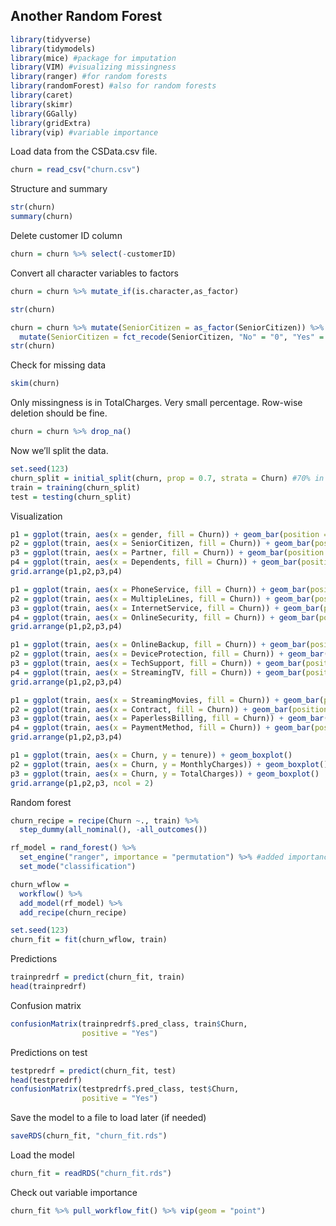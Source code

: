 ## Another Random Forest

```{r, include = FALSE}
library(tidyverse)
library(tidymodels)
library(mice) #package for imputation
library(VIM) #visualizing missingness
library(ranger) #for random forests
library(randomForest) #also for random forests
library(caret)
library(skimr)
library(GGally)
library(gridExtra)
library(vip) #variable importance
```

Load data from the CSData.csv file.  
```{r}
churn = read_csv("churn.csv")
```

Structure and summary
```{R}
str(churn)
summary(churn)
```
Delete customer ID column  
```{r}
churn = churn %>% select(-customerID)
```

Convert all character variables to factors  
```{r}
churn = churn %>% mutate_if(is.character,as_factor)
```

```{r}
str(churn)
```
```{r}
churn = churn %>% mutate(SeniorCitizen = as_factor(SeniorCitizen)) %>%
  mutate(SeniorCitizen = fct_recode(SeniorCitizen, "No" = "0", "Yes" = "1"))
str(churn)
```
Check for missing data 
```{r}
skim(churn)
```
Only missingness is in TotalCharges. Very small percentage. Row-wise deletion should be fine.  
```{r}
churn = churn %>% drop_na()
```

Now we'll split the data.  
```{r}
set.seed(123) 
churn_split = initial_split(churn, prop = 0.7, strata = Churn) #70% in training
train = training(churn_split)
test = testing(churn_split)
```

Visualization  
```{r}
p1 = ggplot(train, aes(x = gender, fill = Churn)) + geom_bar(position = "fill")
p2 = ggplot(train, aes(x = SeniorCitizen, fill = Churn)) + geom_bar(position = "fill")
p3 = ggplot(train, aes(x = Partner, fill = Churn)) + geom_bar(position = "fill")
p4 = ggplot(train, aes(x = Dependents, fill = Churn)) + geom_bar(position = "fill")
grid.arrange(p1,p2,p3,p4)
```
```{r}
p1 = ggplot(train, aes(x = PhoneService, fill = Churn)) + geom_bar(position = "fill")
p2 = ggplot(train, aes(x = MultipleLines, fill = Churn)) + geom_bar(position = "fill")
p3 = ggplot(train, aes(x = InternetService, fill = Churn)) + geom_bar(position = "fill")
p4 = ggplot(train, aes(x = OnlineSecurity, fill = Churn)) + geom_bar(position = "fill")
grid.arrange(p1,p2,p3,p4)
```

```{r}
p1 = ggplot(train, aes(x = OnlineBackup, fill = Churn)) + geom_bar(position = "fill")
p2 = ggplot(train, aes(x = DeviceProtection, fill = Churn)) + geom_bar(position = "fill")
p3 = ggplot(train, aes(x = TechSupport, fill = Churn)) + geom_bar(position = "fill")
p4 = ggplot(train, aes(x = StreamingTV, fill = Churn)) + geom_bar(position = "fill")
grid.arrange(p1,p2,p3,p4)
```

```{r}
p1 = ggplot(train, aes(x = StreamingMovies, fill = Churn)) + geom_bar(position = "fill")
p2 = ggplot(train, aes(x = Contract, fill = Churn)) + geom_bar(position = "fill")
p3 = ggplot(train, aes(x = PaperlessBilling, fill = Churn)) + geom_bar(position = "fill")
p4 = ggplot(train, aes(x = PaymentMethod, fill = Churn)) + geom_bar(position = "fill")
grid.arrange(p1,p2,p3,p4)
```

```{r}
p1 = ggplot(train, aes(x = Churn, y = tenure)) + geom_boxplot()
p2 = ggplot(train, aes(x = Churn, y = MonthlyCharges)) + geom_boxplot()
p3 = ggplot(train, aes(x = Churn, y = TotalCharges)) + geom_boxplot()
grid.arrange(p1,p2,p3, ncol = 2)
```
Random forest  
```{r}
churn_recipe = recipe(Churn ~., train) %>%
  step_dummy(all_nominal(), -all_outcomes())

rf_model = rand_forest() %>% 
  set_engine("ranger", importance = "permutation") %>% #added importance metric
  set_mode("classification")

churn_wflow = 
  workflow() %>% 
  add_model(rf_model) %>% 
  add_recipe(churn_recipe)

set.seed(123)
churn_fit = fit(churn_wflow, train)
```

Predictions  
```{r}
trainpredrf = predict(churn_fit, train)
head(trainpredrf)
```

Confusion matrix
```{r}
confusionMatrix(trainpredrf$.pred_class, train$Churn, 
                positive = "Yes")
```

Predictions on test
```{r}
testpredrf = predict(churn_fit, test)
head(testpredrf)
confusionMatrix(testpredrf$.pred_class, test$Churn, 
                positive = "Yes")
```

Save the model to a file to load later (if needed)  
```{r}
saveRDS(churn_fit, "churn_fit.rds")
```

Load the model  
```{r}
churn_fit = readRDS("churn_fit.rds")
```

Check out variable importance
```{r}
churn_fit %>% pull_workflow_fit() %>% vip(geom = "point")
```







